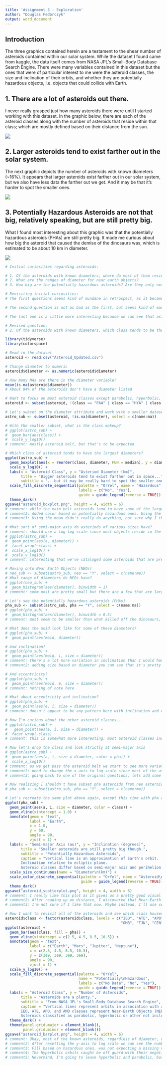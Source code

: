---
title: 'Assignment 3 - Exploration'
author: "Douglas Fedorczyk"
output: word_document
---

## Introduction

The three graphics contained herein are a testament to the shear number of asteroids contained within our solar system. While the dataset I found came from kaggle, the data itself comes from NASA JPL’s Small-Body Database Search Engine. There were many variables contained in this dataset but the ones that were of particular interest to me were the asteroid classes, the size and inclination of their orbits, and whether they are potentially hazardous objects, i.e. objects that could collide with Earth.

## 1. There are a lot of asteroids out there.

I never really grasped just how many asteroids there were until I started working with this dataset. In the graphic below, there are each of the asteroid classes along with the number of asteroids that reside within that class; which are mostly defined based on their distance from the sun.

![](asteroid_barplot.png)

## 2. Larger asteroids tend to exist farther out in the solar system.

The next graphic depicts the number of asteroids with known diameters (~16%). It appears that larger asteroids exist farther out in our solar system, but we also have less data the farther out we get. And it may be that it's harder to spot the smaller ones. 

![](asteroid_boxplot.png)

## 3. Potentially Hazardous Asteroids are not that big, relatively speaking, but are still pretty big.

What I found most interesting about this graphic was that the potentially hazardous asteroids (PHAs) are still pretty big. It made me curious about how big the asteroid that caused the demise of the dinosaurs was, which is estimated to be about 10 km in diameter. 

![](asteroid_scatterplot.png)

```{r, eval = FALSE, echo = FALSE}
# Initial curiosities regarding asteroids:

# 1. Of the asteroids with known diameters, where do most of them reside? 
# 2. What are the ranges of diameter for near earth objects?
# 3. How big are the potentially hazardous asteroids? Are they only near earth objects?

# Revisiting initial curiosities:
# The first questions seems kind of mundane in retrospect, as it became clear pretty quickly that of all the known asteroids with documented diameters, most of them reside within the asteroid belt. But, it got me thinking that maybe a better way to approach this would be to compare asteroids with known diameters to ones without, and see if that changes anything. On second thought, I think maybe a better approach, and to sort of have an overarching theme, would be to show the numbers for each class of asteroid and how many are potentially hazardous.

# The second question is not as bad as the first, but seems kind of easy to determine. Instead, I think combining the initial first and second question to show the ranges for all of the different classes along with the potentially hazardous ones; then order them based on their respective medians.

# The last one is a little more interesting because we can see that asteroids don't necessarily need to be Near-Earth objects to be potentially hazardous. Although it seems like we shouldn't necessarily assume that, it's nice to confirm. Rereading that first sentence and realizing that's not correct as the NEOs incorporate the PHAs. I'm going to add a note to the first graphic about which classes are included as a Near-Earth Objects.

# Revised question:
# 2. Of the asteroids with known diameters, which class tends to be the largest?

library(tidyverse)
library(colorspace)

# Read in the dataset
asteroid <- read.csv("Asteroid_Updated.csv")

# Change diameter to numeric
asteroid$diameter <- as.numeric(asteroid$diameter)

# How many NAs are there in the diameter variable?
mean(is.na(asteroid$diameter))
# About 84% of the asteroids don't have a diameter listed

# Want to focus on most asteroid classes except parabolic, hyperbolic, and other
asteroid <- subset(asteroid, !(class == "PAA" | class == "HYA" | class == "AST"), select = c(name:ma))

# Let's subset on the diameter attribute and work with a smaller dataset
astro_sub <- subset(asteroid, !is.na(diameter), select = c(name:ma))

# With the smaller subset, what is the class makeup?
# ggplot(astro_sub) +
#  geom_bar(aes(class)) +
#  scale_y_log10()
# comment: mostly asteroid belt, but that's to be expected

# Which class of asteroid tends to have the largest diameters?
ggplot(astro_sub) +
  geom_boxplot(aes(x = reorder(class, diameter, FUN = median), y = diameter, fill = pha)) +
  scale_y_log10() +
  labs(x = "Asteroid Class", y = "Asteriod Diameter (km)",
       title = "Bigger asteroids tend to exist farther out in space...",
       subtitle = "...but it may be really hard to spot the smaller ones.") +
  scale_fill_discrete_sequential(palette = "OrYel", name = "Hazardous",
                                 labels = c("No", "Yes"),
                                 guide = guide_legend(reverse = TRUE)) +
  theme_dark()
ggsave("asteroid_boxplot.png", height = 4, width = 6)
# comment: while the main belt asteroids tend to have some of the largest diameters, the TransNeptunian Objects (TNO) have the largest median diameter; at the same time there's only a little more than 10 TNOs, while there are roughly 10,000 MBAs.
# comment2: Added color based on potentially hazardous ones. Using the median is kind of bothering me, I'm curious if the mean helps in any way.
# comment3: Using the mean didn't really do anything, not sure why I thought it would. I'll just leave it as is with the median

# What sort of semi-major axis do asteriods of various sizes have?
# comment: should use a log-log scale since most objects reside in the asteroid belt
# ggplot(astro_sub) +
#  geom_point(aes(a, diameter)) +
#  facet_wrap(~class) +
#  scale_x_log10() +
#  scale_y_log10()
# comment: interesting that we've cataloged some asteroids that are pretty far out there

# Moving onto Near Earth Objects (NEOs)
# neo_sub <- subset(astro_sub, neo == "Y", select = c(name:ma))
# What range of diameters do NEOs have?
# ggplot(neo_sub) +
#  geom_histogram(aes(diameter), binwidth = 1)
# comment: seem most are pretty small but there are a few that are larger than 10 km

# Let's see the potentially hazardous asteroids (PHAs)
pha_sub <- subset(astro_sub, pha == "Y", select = c(name:ma))
# ggplot(pha_sub) +
#  geom_histogram(aes(diameter), binwidth = 0.5)
# comment: most seem to be smaller than what killed off the dinosaurs, but some are still kind of big nonetheless

# What does the moid look like for some of these diameters?
# ggplot(pha_sub) +
#  geom_point(aes(moid, diameter))

# And inclination?
# ggplot(pha_sub) +
#  geom_point(aes(moid, i, size = diameter))
# comment: there's a lot more variation in inclination than I would have expected
# comment2: adding size based on diameter you can see that it's pretty random as far as inclination and size is concerned

# And eccentricity?
# ggplot(pha_sub) +
#  geom_point(aes(moid, e, size = diameter))
# comment: nothing of note here

# What about eccentricity and inclination?
# ggplot(pha_sub) +
#  geom_point(aes(e, i, size = diameter))
# comment: doesn't appear to be any pattern here with inclination and eccentricity

# Now I'm curious about the other asteroid classes...
# ggplot(astro_sub) +
#   geom_point(aes(e, i, size = diameter)) +
#  facet_wrap(~class)
# comment: this is somewhat more interesting; most asteroid classes inclinations are at roughly 50 degrees and below, except for Centaur class and TransNeptunian classes, which is to say that we see more inclined orbits the farther out we get

# Now let's drop the class and look strictly at semi-major axis
# ggplot(astro_sub) +
#  geom_point(aes(a, i, size = diameter, color = pha)) +
#  scale_x_log10()
# comment: as we get pass the asteroid belt we start to see more variation in the inclination; I would be curious to know why that might be
# comment2: need to change the x-axis to log scale since most of the asteroids reside in the asteroid belt
# comment3: going back to one of the original questions, lets add some color based on pha flag

# Now realizing I shouldn't have subset pha asteroids from neo asteroids
# pha_sub <- subset(astro_sub, pha == "Y", select = c(name:ma))

# Let's recreate the same plot above again, except this time with pha asteroids only
ggplot(pha_sub) +
  geom_point(aes(a, i, size = diameter, color = class)) +
  geom_vline(xintercept = 1.0) +
  annotate(geom = "text",
           label = "Earth",
           x = 1.0,
           y = 60,
           angle = 90,
           vjust = 1) +
  labs(x = "Semi-major Axis (au)", y = "Inclination (degrees)",
       title = "Smaller asteroids are still pretty big though.",
       subtitle = "Potentially Hazardous Asteroids",
       caption = "Vertical line is an approximation of Earth's orbit.
       Inclination relative to ecliptic plane.
       Asteroid classes differ based on semi-major axis and perihelion.") +
  scale_size_continuous(name = "Diameter\n(km)") +
  scale_color_discrete_sequential(palette = "OrYel", name = "Asteroid\nClass",
                                  guide = guide_legend(reverse = TRUE)) +
  theme_dark()
ggsave("asteroid_scatterplot.png", height = 4, width = 6)
# comment: I really like this plot as it gives us a pretty good visual of the pha's along with their size, distance, and inclination
# comment2: After reading up on distance, I discovered that Near-Earth objects are further differentiated based on the perihelion distance. So instead of using semi-major axis I'm going to use perihelion as the measure of distance. 
# comment3: I'm not sure if I like that now. Maybe instead, I'll use semi-major axis, but employ some color based on class.

# Now I want to revisit all of the asteroids and see which class houses the most?
asteroid$class <- factor(asteroid$class, levels = c("IEO", "ATE", "APO", "AMO", "MCA", "IMB", "MBA", 
                                                    "OMB", "TJN", "CEN", "TNO"))
ggplot(asteroid) +
  geom_bar(aes(class, fill = pha)) +
  geom_vline(xintercept = c(2.5, 4.5, 8.5, 10.5)) +
  annotate(geom = "text",
           label = c("Earth", "Mars", "Jupiter", "Neptune"),
           x = c(2.5, 4.5, 8.5, 10.5),
           y = c(3e9, 3e9, 3e9, 3e9),
           angle = 90,
           vjust = 1) +
  scale_y_log10() +
  scale_fill_discrete_sequential(palette = "OrYel",
                                 name = "Potentially\nHazardous",
                                 labels = c("No Data", "No", "Yes"),
                                 guide = guide_legend(reverse = TRUE)) +
  labs(x = "Asteroid Class", y = "Number of Asteroids",
       title = "Asteroids are a plenty.", 
       subtitle = "From NASA JPL's Small-Body Database Search Engine",
       caption = "Vertical lines represent orbits in association with asteroid classes.
       IEO, ATE, APO, and AMO classes represent Near-Earth Objects (NEOs).
       Asteroids classified as parabolic, hyperbolic or other not included.") +
  theme_dark() +
  theme(panel.grid.major = element_blank(),
        panel.grid.minor = element_blank())
ggsave("asteroid_barplot.png", height = 4, width = 6)
# comment: Okay, most of the known asteroids, regardless of diameter, do reside within the asteroid belt.
# comment2: After resetting the y-axis to log scale we can see the numbers associated with a lot of the other classes. Now I want to fill the bars based on potentially hazardous ones.
# comment3: Fill based on hazardous ones, was not expecting a missing values, I suppose in hindsight I should have been. Now I want to reorder them based on distance.
# comment4: The hyperbolic orbits caught be off guard with their negative numbers. At the same time, there appears to be some overlap with the inner asteroid belt along with some of the other orbits. Turns out there's another differentiater, perihelion, i.e. its closest distance to the sun. So now I'm thinking of dropping the hyperbolic and parabolic orbits, and reordering mostly on distance but also accounting for their perihelion.
# comment5: Nevermind, I'm going to leave hyperbolic and parabolic, but manually reorder based on distance from the Sun
```

